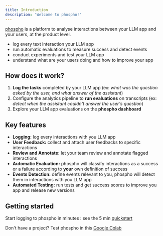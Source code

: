 ```yaml
---
title: Introduction
description: 'Welcome to phospho!'
---
```


[phospho](https://phospho.ai/) is a platform to analyse interactions between your LLM app and your users, at the product level.

- log every text interaction your LLM app
- run automatic evaluations to measure success and detect events
- conduct experiments and test your LLM app
- understand what are your users doing and how to improve your app

## How does it work?

1. **Log the tasks** completed by your LLM app (ex: _what was the question asked by the user, and what answer of the assistant_)
2. Configure the analytics pipeline to **run evaluations** on transcripts (ex: _detect when the assistant couldn't answer the user's question_)
3. Explore your LLM app evaluations on the **phospho dashboard** 

## Key features

- **Logging:** log every interactions with you LLM app 
- **User Feedback:** collect and attach user feedbacks to specific interactions
- **Review and Annotate:** let your team review and annotate flagged interactions
- **Automatic Evaluation:** phospho will classify interactions as a success or a failure according to **your** own definition of success
- **Events Detection:** define events relevant to you, phospho will detect them in interactions with you LLM app 
- **Automated Testing:** run tests and get success scores to improve you app and release new versions

## Getting started

Start logging to phospho in minutes : see the 5 min [quickstart](/quickstart)

Don't have a project? Test phospho in this [Google Colab](https://colab.research.google.com/drive/1Wv9KHffpfHlQCxK1VGvP_ofnMiOGK83Q)